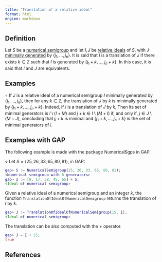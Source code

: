 ```yaml
---
title: "Translation of a relative ideal"
format: html
engine: markdown
---
```


<!-- Num. appl. -->

## Definition

Let $S$ be a [numerical semigroup](../Basic-concepts/Numerical-semigroup.qmd) and let $I,J$ be [relative ideals](Relative-ideal.qmd) of $S$, with $J$ [minimally generated](Minimal-set-generators-ideal.qmd) by $\{j_1, \ldots, j_n\}$. It is said that $I$ is a translation of $J$ if there exists $k \in \mathbb{Z}$ such that $I$ is generated by $\{j_1 + k, \ldots, j_n + k\}$. In this case, it is said that $I$ and $J$ are equivalents.

## Examples

$\circ$ If $J$ is a relative ideal of a numerical semigroup $I$ minimally generated by $\{j_1, \ldots, j_n\}$, then for any $k \in \mathbb{Z}$, the translation of $J$ by $k$ is minimally generated by $\{j_1 + k, \ldots, j_n + k\}$. Indeed, if $I$ is a translation of $J$ by $k$, Then its set of minimal generators is $I \setminus (I + M)$ and $j + k \in I \setminus (M + I)$ if, and only if, $j \in J \setminus (M + J)$, concluding that $j_i + k$ is minimal and $\{j_1+k, \ldots, j_n + k\}$ is the set of minimal generators of $I$.

## Examples with GAP

The following example is made with the package NumericalSgps in GAP.

$\diamond$ Let $S = \langle 25, 26, 33, 65, 80, 81 \rangle$, in GAP:

``` gap
gap> S := NumericalSemigroup(25, 26, 33, 65, 80, 81);
<Numerical semigroup with 6 generators>
gap> I := [8, 17, 38, 45, 65] + S;
<Ideal of numerical semigroup>
```

Given a relative ideal of a numerical semigroup and an integer $k$, the function `TranslationOfIdealOfNumericalSemigroup` returns the translation of $I$ by $k$.

``` gap
gap> J := TranslationOfIdealOfNumericalSemigroup(15, I);
<Ideal of numerical semigroup>
```

The translation can be also computed with the $+$ operator.

``` gap
gap> J = I + 15;
true
```

## References
